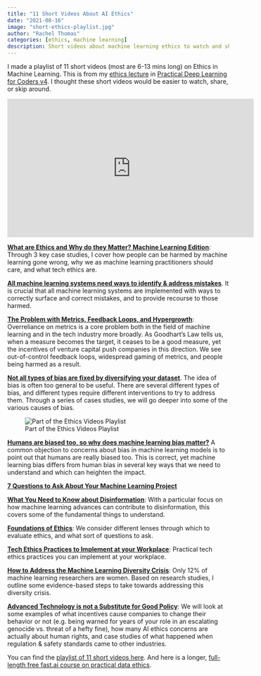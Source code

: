 ---
title: "11 Short Videos About AI Ethics"
date: "2021-08-16"
image: "short-ethics-playlist.jpg"
author: "Rachel Thomas"
categories: [ethics, machine learning]
description: Short videos about machine learning ethics to watch and share.
---

I made a playlist of 11 short videos (most are 6-13 mins long) on Ethics in Machine Learning. This is from my [ethics lecture](https://course.fast.ai/videos/?lesson=5) in [Practical Deep Learning for Coders v4](https://course.fast.ai/). I thought these short videos would be easier to watch, share, or skip around.

<center><iframe width="560" height="315" src="https://www.youtube.com/embed/F0cxzESR7ec" title="YouTube video player" frameborder="0" allow="accelerometer; autoplay; clipboard-write; encrypted-media; gyroscope; picture-in-picture" allowfullscreen></iframe></center>

[**What are Ethics and Why do they Matter? Machine Learning Edition**](https://www.youtube.com/watch?v=F0cxzESR7ec&list=PLtmWHNX-gukIU6V33Bc8eP8OD41I4GywR): Through 3 key case studies, I cover how people can be harmed by machine learning gone wrong, why we as machine learning practitioners should care, and what tech ethics are.

[**All machine learning systems need ways to identify & address mistakes**](https://www.youtube.com/watch?v=j3nqdZoQjy0&list=PLtmWHNX-gukIU6V33Bc8eP8OD41I4GywR&index=2). It is crucial that all machine learning systems are implemented with ways to correctly surface and correct mistakes, and to provide recourse to those harmed.

[**The Problem with Metrics, Feedback Loops, and Hypergrowth**](https://www.youtube.com/watch?v=bqCEUQq0z4o&list=PLtmWHNX-gukIU6V33Bc8eP8OD41I4GywR&index=3): Overreliance on metrics is a core problem both in the field of machine learning and in the tech industry more broadly. As Goodhart's Law tells us, when a measure becomes the target, it ceases to be a good measure, yet the incentives of venture capital push companies in this direction.  We see out-of-control feedback loops, widespread gaming of metrics, and people being harmed as a result.

[**Not all types of bias are fixed by diversifying your dataset**](https://www.youtube.com/watch?v=pbnqvS2yjNg&list=PLtmWHNX-gukIU6V33Bc8eP8OD41I4GywR&index=4). The idea of bias is often too general to be useful. There are several different types of bias, and different types require different interventions to try to address them. Through a series of cases studies, we will go deeper into some of the various causes of bias.

![Part of the Ethics Videos Playlist](short-ethics-playlist.jpg)

[**Humans are biased too, so why does machine learning bias matter?**](https://www.youtube.com/watch?v=igVrrfDznOo&list=PLtmWHNX-gukIU6V33Bc8eP8OD41I4GywR&index=5) A common objection to concerns about bias in machine learning models is to point out that humans are really biased too.  This is correct, yet machine learning bias differs from human bias in several key ways that we need to understand and which can heighten the impact.

[**7 Questions to Ask About Your Machine Learning Project**](https://www.youtube.com/watch?v=zoAsnJAsLo8&list=PLtmWHNX-gukIU6V33Bc8eP8OD41I4GywR&index=6) 

[**What You Need to Know about Disinformation**](https://www.youtube.com/watch?v=PaowVrW3TZg&list=PLtmWHNX-gukIU6V33Bc8eP8OD41I4GywR&index=7): With a particular focus on how machine learning advances can contribute to disinformation, this covers some of the fundamental things to understand.

[**Foundations of Ethics**](https://www.youtube.com/watch?v=2A6js_EJ6MA&list=PLtmWHNX-gukIU6V33Bc8eP8OD41I4GywR&index=8): We consider different lenses through which to evaluate ethics, and what sort of questions to ask.

[**Tech Ethics Practices to Implement at your Workplace**](https://www.youtube.com/watch?v=av7utkFXbU4&list=PLtmWHNX-gukIU6V33Bc8eP8OD41I4GywR&index=9): Practical tech ethics practices you can implement at your workplace.

[**How to Address the Machine Learning Diversity Crisis**](https://www.youtube.com/watch?v=LbNO51E7NUs&list=PLtmWHNX-gukIU6V33Bc8eP8OD41I4GywR&index=10): Only 12% of machine learning researchers are women.  Based on research studies, I outline some evidence-based steps to take towards addressing this diversity crisis.

[**Advanced Technology is not a Substitute for Good Policy**](https://www.youtube.com/watch?v=IlrP4jqxYR8&list=PLtmWHNX-gukIU6V33Bc8eP8OD41I4GywR&index=11): We will look at some examples of what incentives cause companies to change their behavior or not (e.g. being warned for years of your role in an escalating genocide vs. threat of a hefty fine), how many AI ethics concerns are actually about human rights, and case studies of what happened when regulation & safety standards came to other industries.

You can find the [playlist of 11 short videos here](https://www.youtube.com/playlist?list=PLtmWHNX-gukIU6V33Bc8eP8OD41I4GywR). And here is a longer, [full-length free fast.ai course on practical data ethics](https://ethics.fast.ai/).